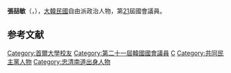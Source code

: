 {{BLP unsourced|time=2020-10-08T08:01:01+00:00}}
{{Infobox politician
| name = 張喆敏<br>{{lang|ko|장철민}}
| image = 
| caption = 
| birth_date = {{Birth date and age|1965|2|10}}
| birth_place = {{KOR}}[[忠清南道|忠清南道]][[青陽郡|青陽郡]]{{tsl|ko|남양면 (청양군)|南陽面}}
| residence = {{KOR}}[[大田廣域市|大田廣域市]]
| nationality = {{ROK}}
| party = {{MPK}}
| other_names = 
| alma_mater = [[首爾大學|首爾大學]]
| office = {{flagicon|South Korea}} 第21屆[[韓國國會|韓國國會]]議員
| term_start = 2020年5月30日
| term_end = 
| constituency = [[大田廣域市|大田]][[東區_(大田)|東區]]
| predecessor = {{tsl|ko|이장우 (1965년)|李莊雨}}
| successor = 
}}

'''張喆敏'''（{{kor|장철민|張喆敏|Jang Cheol-min}}，{{bd|1965年|2月10日}}），[[大韓民國|大韓民國]]自由派政治人物，第[[第21屆大韓民國國會議員名單|21]]屆國會議員。

== 参考文献 ==
<references />

{{DEFAULTSORT:Jang Cheol-min}}
[[Category:首爾大學校友|Category:首爾大學校友]]
[[Category:第二十一屆韓國國會議員|Category:第二十一屆韓國國會議員]]
[[Category:張姓|C]]
[[Category:共同民主黨人物|Category:共同民主黨人物]]
[[Category:忠清南道出身人物|Category:忠清南道出身人物]]
